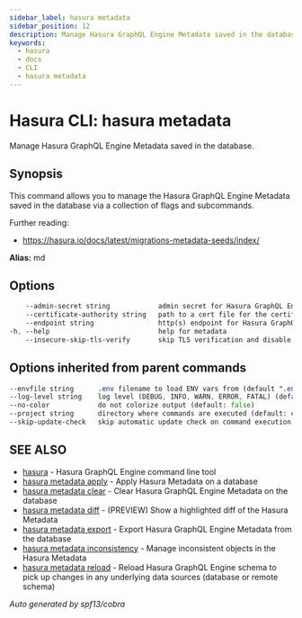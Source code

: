 ```yaml
---
sidebar_label: hasura metadata
sidebar_position: 12
description: Manage Hasura GraphQL Engine Metadata saved in the database using the Hasura CLI
keywords:
  - hasura
  - docs
  - CLI
  - hasura metadata
---
```


# Hasura CLI: hasura metadata

Manage Hasura GraphQL Engine Metadata saved in the database.

## Synopsis

This command allows you to manage the Hasura GraphQL Engine Metadata saved in the database via a collection of flags and subcommands.
		
Further reading:
- https://hasura.io/docs/latest/migrations-metadata-seeds/index/


**Alias:** md

## Options

```sass
    --admin-secret string            admin secret for Hasura GraphQL Engine (env "HASURA_GRAPHQL_ADMIN_SECRET")
    --certificate-authority string   path to a cert file for the certificate authority (env "HASURA_GRAPHQL_CERTIFICATE_AUTHORITY")
    --endpoint string                http(s) endpoint for Hasura GraphQL Engine (env "HASURA_GRAPHQL_ENDPOINT")
-h, --help                           help for metadata
    --insecure-skip-tls-verify       skip TLS verification and disable cert checking (default: false) (env "HASURA_GRAPHQL_INSECURE_SKIP_TLS_VERIFY")
```

## Options inherited from parent commands

```sass
--envfile string      .env filename to load ENV vars from (default ".env")
--log-level string    log level (DEBUG, INFO, WARN, ERROR, FATAL) (default "INFO")
--no-color            do not colorize output (default: false)
--project string      directory where commands are executed (default: current dir)
--skip-update-check   skip automatic update check on command execution
```

## SEE ALSO

- [hasura](/hasura-cli/commands/hasura.mdx) - Hasura GraphQL Engine command line tool
- [hasura metadata apply](/hasura-cli/commands/hasura_metadata_apply.mdx) - Apply Hasura Metadata on a database
- [hasura metadata clear](/hasura-cli/commands/hasura_metadata_clear.mdx) - Clear Hasura GraphQL Engine Metadata on the database
- [hasura metadata diff](/hasura-cli/commands/hasura_metadata_diff.mdx) - (PREVIEW) Show a highlighted diff of the Hasura Metadata
- [hasura metadata export](/hasura-cli/commands/hasura_metadata_export.mdx) - Export Hasura GraphQL Engine Metadata from the database
- [hasura metadata inconsistency](/hasura-cli/commands/hasura_metadata_inconsistency.mdx) - Manage inconsistent objects in the Hasura Metadata
- [hasura metadata reload](/hasura-cli/commands/hasura_metadata_reload.mdx) - Reload Hasura GraphQL Engine schema to pick up changes in any underlying data sources (database or remote schema)

_Auto generated by spf13/cobra_
